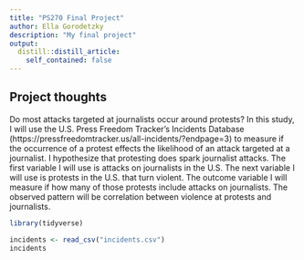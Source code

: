 ```yaml
---
title: "PS270 Final Project"
author: Ella Gorodetzky
description: "My final project"
output:
  distill::distill_article:
    self_contained: false
---
```




## Project thoughts

Do most attacks targeted at journalists occur around protests? In this study, I will use the U.S. Press Freedom Tracker's Incidents Database (https://pressfreedomtracker.us/all-incidents/?endpage=3) to measure if the occurrence of a protest effects the likelihood of an attack targeted at a journalist. I hypothesize that protesting does spark journalist attacks. The first variable I will use is attacks on journalists in the U.S. The next variable I will use is protests in the U.S. that turn violent. The outcome variable I will measure if how many of those protests include attacks on journalists. The observed pattern will be correlation between violence at protests and journalists.


```r
library(tidyverse)
```

```r
incidents <- read_csv("incidents.csv")
incidents
```




